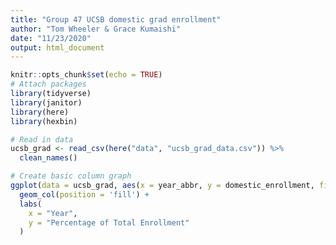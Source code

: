 ```yaml
---
title: "Group 47 UCSB domestic grad enrollment"
author: "Tom Wheeler & Grace Kumaishi"
date: "11/23/2020"
output: html_document
---
```


```r
knitr::opts_chunk$set(echo = TRUE)
# Attach packages
library(tidyverse)
library(janitor)
library(here)
library(hexbin)
```

```r
# Read in data
ucsb_grad <- read_csv(here("data", "ucsb_grad_data.csv")) %>%
  clean_names()
```

```r
# Create basic column graph
ggplot(data = ucsb_grad, aes(x = year_abbr, y = domestic_enrollment, fill = ethnicity)) +
  geom_col(position = 'fill') +
  labs(
    x = "Year",
    y = "Percentage of Total Enrollment"
  )
```

